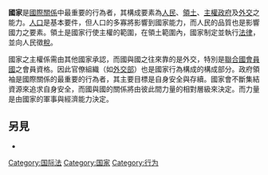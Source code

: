 {{Expert|time=2018-01-16T16:18:00+00:00}}
'''國家'''是[[國際關係|國際關係]]中最重要的行為者，其構成要素為[[人民|人民]]、[[領土|領土]]、[[主權|主權]][[政府|政府]]及[[外交|外交]]之能力。[[人口|人口]]是基本要件，但人口的多寡將影響到國家能力，而人民的品質也是影響國力之要素。領土是國家行使主權的範圍，在領土範圍內，國家制定並執行[[法律|法律]]，並向人民徵[[稅|稅]]。

國家之主權係需由其他國家承認，而國與國之往來靠的是外交，特別是[[聯合國會員國|聯合國會員國]]之會員資格。因此官僚組織（如[[外交部|外交部]]）也是國家行為構成的構成部分。政府領袖是國際關係的最重要的行為者，其主要目標是自身安全與存續。國家會不斷集結資源來追求自身安全，而國與國的關係將由彼此間力量的相對層級來決定。而力量是由國家的軍事與經濟能力決定。

==另見==
*{{tsl|en|Act of state doctrine|國家行為原則}}
{{社會科學小作品}}
[[Category:国际法|Category:国际法]]
[[Category:国家|Category:国家]]
[[Category:行为|Category:行为]]